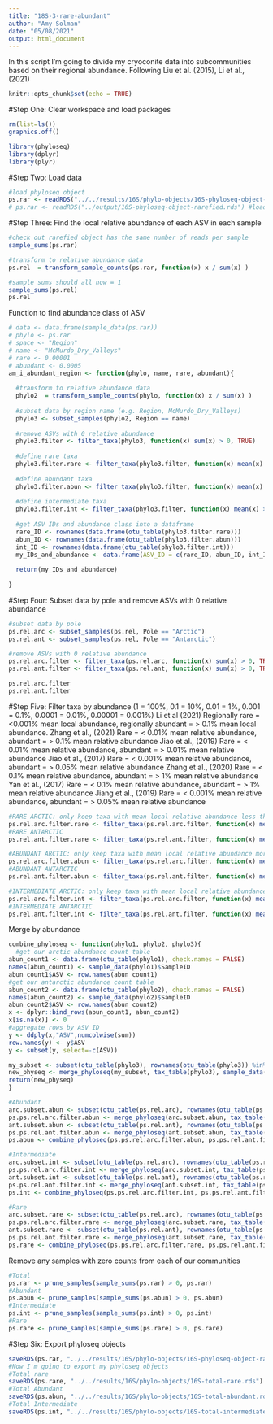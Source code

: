 ```yaml
---
title: "18S-3-rare-abundant"
author: "Amy Solman"
date: "05/08/2021"
output: html_document
---
```

In this script I'm going to divide my cryoconite data into subcommunities based on their regional abundance.
Following Liu et al. (2015), Li et al., (2021)

```r
knitr::opts_chunk$set(echo = TRUE)
```

#Step One: Clear workspace and load packages
```r
rm(list=ls())
graphics.off()

library(phyloseq)
library(dplyr) 
library(plyr)
```

#Step Two: Load data 
```r
#load phyloseq object
ps.rar <- readRDS("../../results/16S/phylo-objects/16S-phyloseq-object-rarefied-decontam.rds") #load unrarefied phyloseq object
# ps.rar <- readRDS("../output/16S-phyloseq-object-rarefied.rds") #load rarefied phyloseq object
```

#Step Three: Find the local relative abundance of each ASV in each sample
```r
#check out rarefied object has the same number of reads per sample
sample_sums(ps.rar)

#transform to relative abundance data
ps.rel  = transform_sample_counts(ps.rar, function(x) x / sum(x) )

#sample sums should all now = 1
sample_sums(ps.rel)
ps.rel
```

Function to find abundance class of ASV
```r
# data <- data.frame(sample_data(ps.rar))
# phylo <- ps.rar
# space <- "Region"
# name <- "McMurdo_Dry_Valleys"
# rare <- 0.00001
# abundant <- 0.0005
am_i_abundant_region <- function(phylo, name, rare, abundant){
  
  #transform to relative abundance data
  phylo2  = transform_sample_counts(phylo, function(x) x / sum(x) )
  
  #subset data by region name (e.g. Region, McMurdo_Dry_Valleys)
  phylo3 <- subset_samples(phylo2, Region == name)
  
  #remove ASVs with 0 relative abundance
  phylo3.filter <- filter_taxa(phylo3, function(x) sum(x) > 0, TRUE)
  
  #define rare taxa
  phylo3.filter.rare <- filter_taxa(phylo3.filter, function(x) mean(x) <= rare, TRUE)
  
  #define abundant taxa
  phylo3.filter.abun <- filter_taxa(phylo3.filter, function(x) mean(x) >= abundant, TRUE)
  
  #define intermediate taxa 
  phylo3.filter.int <- filter_taxa(phylo3.filter, function(x) mean(x) > rare & mean(x) < abundant, TRUE)
  
  #get ASV IDs and abundance class into a dataframe
  rare_ID <- rownames(data.frame(otu_table(phylo3.filter.rare)))
  abun_ID <- rownames(data.frame(otu_table(phylo3.filter.abun)))
  int_ID <- rownames(data.frame(otu_table(phylo3.filter.int)))
  my_IDs_and_abundance <- data.frame(ASV_ID = c(rare_ID, abun_ID, int_ID), Abun_Class= c(rep("Rare", length(rare_ID)), rep("Abundant", length(abun_ID)), rep("Intermediate", length(int_ID))))
  
  return(my_IDs_and_abundance)
  
}

```

#Step Four: Subset data by pole and remove ASVs with 0 relative abundance
```r
#subset data by pole
ps.rel.arc <- subset_samples(ps.rel, Pole == "Arctic")
ps.rel.ant <- subset_samples(ps.rel, Pole == "Antarctic")

#remove ASVs with 0 relative abundance
ps.rel.arc.filter <- filter_taxa(ps.rel.arc, function(x) sum(x) > 0, TRUE)
ps.rel.ant.filter <- filter_taxa(ps.rel.ant, function(x) sum(x) > 0, TRUE)

ps.rel.arc.filter
ps.rel.ant.filter
```

#Step Five: Filter taxa by abundance (1 = 100%, 0.1 = 10%, 0.01 = 1%, 0.001 = 0.1%, 0.0001 = 0.01%, 0.00001 = 0.001%)
Li et al (2021) Regionally rare = <0.001% mean local abundance, regionally abundant = > 0.1% mean local abundance.
Zhang et al., (2021) Rare = < 0.01% mean relative abundance, abundant = > 0.1% mean relative abundance
Jiao et al., (2019) Rare = < 0.01% mean relative abundance, abundant = > 0.01% mean relative abundance
Jiao et al., (2017) Rare = < 0.001% mean relative abundance, abundant = > 0.05% mean relative abundance
Zhang et al., (2020) Rare = < 0.1% mean relative abundance, abundant = > 1% mean relative abundance 
Yan et al., (2017) Rare = < 0.1% mean relative abundance, abundant = > 1% mean relative abundance
Jiang et al., (2019) Rare = < 0.001% mean relative abundance, abundant = > 0.05% mean relative abundance
```r
#RARE ARCTIC: only keep taxa with mean local relative abundance less than 0.001%
ps.rel.arc.filter.rare <- filter_taxa(ps.rel.arc.filter, function(x) mean(x) < 0.00001, TRUE)
#RARE ANTARCTIC
ps.rel.ant.filter.rare <- filter_taxa(ps.rel.ant.filter, function(x) mean(x) < 0.00001, TRUE)

#ABUNDANT ARCTIC: only keep taxa with mean local relative abundance more than 0.05%
ps.rel.arc.filter.abun <- filter_taxa(ps.rel.arc.filter, function(x) mean(x) > 0.0005, TRUE)
#ABUNDANT ANTARCTIC
ps.rel.ant.filter.abun <- filter_taxa(ps.rel.ant.filter, function(x) mean(x) > 0.0005, TRUE)

#INTERMEDIATE ARCTIC: only keep taxa with mean local relative abundance more than 0.001% and less than 0.05%
ps.rel.arc.filter.int <- filter_taxa(ps.rel.arc.filter, function(x) mean(x) > 0.00001 & mean(x) < 0.0005, TRUE)
#INTERMEDIATE ANTARCTIC
ps.rel.ant.filter.int <- filter_taxa(ps.rel.ant.filter, function(x) mean(x) > 0.00001 & mean(x) < 0.0005, TRUE)

```

Merge by abundance
```r
combine_phyloseq <- function(phylo1, phylo2, phylo3){
  #get our arctic abundance count table
abun_count1 <- data.frame(otu_table(phylo1), check.names = FALSE)
names(abun_count1) <- sample_data(phylo1)$SampleID
abun_count1$ASV <- row.names(abun_count1)
#get our antarctic abundance count table
abun_count2 <- data.frame(otu_table(phylo2), check.names = FALSE)
names(abun_count2) <- sample_data(phylo2)$SampleID
abun_count2$ASV <- row.names(abun_count2)
x <- dplyr::bind_rows(abun_count1, abun_count2)
x[is.na(x)] <- 0
#aggregate rows by ASV ID
y <- ddply(x,"ASV",numcolwise(sum))
row.names(y) <- y$ASV
y <- subset(y, select=-c(ASV))

my_subset <- subset(otu_table(phylo3), rownames(otu_table(phylo3)) %in% row.names(y))
new_physeq <- merge_phyloseq(my_subset, tax_table(phylo3), sample_data(phylo3), phy_tree(phylo3))
return(new_physeq)
}

#Abundant
arc.subset.abun <- subset(otu_table(ps.rel.arc), rownames(otu_table(ps.rel.arc)) %in% rownames(otu_table(ps.rel.arc.filter.abun)))
ps.ps.rel.arc.filter.abun <- merge_phyloseq(arc.subset.abun, tax_table(ps.rel.arc), sample_data(ps.rel.arc), phy_tree(ps.rel.arc))
ant.subset.abun <- subset(otu_table(ps.rel.ant), rownames(otu_table(ps.rel.ant)) %in% rownames(otu_table(ps.rel.ant.filter.abun)))
ps.ps.rel.ant.filter.abun <- merge_phyloseq(ant.subset.abun, tax_table(ps.rel.ant), sample_data(ps.rel.ant), phy_tree(ps.rel.ant))
ps.abun <- combine_phyloseq(ps.ps.rel.arc.filter.abun, ps.ps.rel.ant.filter.abun, ps.rar)

#Intermediate
arc.subset.int <- subset(otu_table(ps.rel.arc), rownames(otu_table(ps.rel.arc)) %in% rownames(otu_table(ps.rel.arc.filter.int)))
ps.ps.rel.arc.filter.int <- merge_phyloseq(arc.subset.int, tax_table(ps.rel.arc), sample_data(ps.rel.arc), phy_tree(ps.rel.arc))
ant.subset.int <- subset(otu_table(ps.rel.ant), rownames(otu_table(ps.rel.ant)) %in% rownames(otu_table(ps.rel.ant.filter.int)))
ps.ps.rel.ant.filter.int <- merge_phyloseq(ant.subset.int, tax_table(ps.rel.ant), sample_data(ps.rel.ant), phy_tree(ps.rel.ant))
ps.int <- combine_phyloseq(ps.ps.rel.arc.filter.int, ps.ps.rel.ant.filter.int, ps.rar)

#Rare
arc.subset.rare <- subset(otu_table(ps.rel.arc), rownames(otu_table(ps.rel.arc)) %in% rownames(otu_table(ps.rel.arc.filter.rare)))
ps.ps.rel.arc.filter.rare <- merge_phyloseq(arc.subset.rare, tax_table(ps.rel.arc), sample_data(ps.rel.arc), phy_tree(ps.rel.arc))
ant.subset.rare <- subset(otu_table(ps.rel.ant), rownames(otu_table(ps.rel.ant)) %in% rownames(otu_table(ps.rel.ant.filter.rare)))
ps.ps.rel.ant.filter.rare <- merge_phyloseq(ant.subset.rare, tax_table(ps.rel.ant), sample_data(ps.rel.ant), phy_tree(ps.rel.ant))
ps.rare <- combine_phyloseq(ps.ps.rel.arc.filter.rare, ps.ps.rel.ant.filter.rare, ps.rar)
```

Remove any samples with zero counts from each of our communities
```r
#Total
ps.rar <- prune_samples(sample_sums(ps.rar) > 0, ps.rar)
#Abundant
ps.abun <- prune_samples(sample_sums(ps.abun) > 0, ps.abun)
#Intermediate
ps.int <- prune_samples(sample_sums(ps.int) > 0, ps.int)
#Rare
ps.rare <- prune_samples(sample_sums(ps.rare) > 0, ps.rare)
```

#Step Six: Export phyloseq objects
```r
saveRDS(ps.rar, "../../results/16S/phylo-objects/16S-phyloseq-object-rarefied-decontam.rds")
#Now I'm going to export my phyloseq objects
#Total rare
saveRDS(ps.rare, "../../results/16S/phylo-objects/16S-total-rare.rds")
#Total Abundant
saveRDS(ps.abun, "../../results/16S/phylo-objects/16S-total-abundant.rds")
#Total Intermediate 
saveRDS(ps.int, "../../results/16S/phylo-objects/16S-total-intermediate.rds")
```